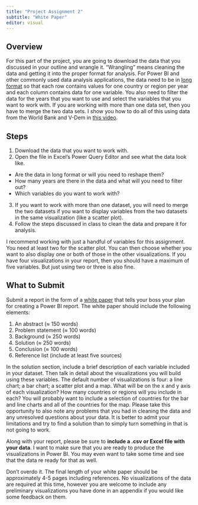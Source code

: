 ```yaml
---
title: "Project Assignment 2"
subtitle: "White Paper"
editor: visual
---
```


## Overview

For this part of the project, you are going to download the data that
you discussed in your outline and wrangle it. "Wrangling" means cleaning
the data and getting it into the proper format for analysis. For Power
BI and other commonly used data analysis applications, the data need to
be in [long
format](https://stefvanbuuren.name/fimd/sec-longandwide.html) so that
each row contains values for one country or region per year and each
column contains data for one variable. You also need to filter the data
for the years that you want to use and select the variables that you
want to work with. If you are working with more than one data set, then
you have to merge the two data sets. I show you how to do all of this
using data from the World Bank and V-Dem in [this
video](https://www.youtube.com/watch?v=yqAYuAf6zEc&t=175s).

## Steps

1.  Download the data that you want to work with.
2.  Open the file in Excel's Power Query Editor and see what the data
    look like.

-   Are the data in long format or will you need to reshape them?
-   How many years are there in the data and what will you need to
    filter out?
-   Which variables do you want to work with?

3.  If you want to work with more than one dataset, you will need to
    merge the two datasets if you want to display variables from the two
    datasets in the same visualization (like a scatter plot).
4.  Follow the steps discussed in class to clean the data and prepare it
    for analysis.

::: callout-note
I recommend working with just a handful of variables for this
assignment. You need at least two for the scatter plot. You can then
choose whether you want to also display one or both of those in the
other visualizations. If you have four visualizations in your report,
then you should have a maximum of five variables. But just using two or
three is also fine.
:::

## What to Submit

Submit a report in the form of a [white
paper](https://www.instructionalsolutions.com/blog/how-to-write-white-paper)
that tells your boss your plan for creating a Power BI report. The white
paper should include the following elements:

1.  An abstract ($\approx$ 150 words)
2.  Problem statement ($\approx$ 100 words)
3.  Background ($\approx$ 250 words)
4.  Solution ($\approx$ 250 words)
5.  Conclusion ($\approx$ 100 words)
6.  Reference list (include at least five sources)

In the solution section, include a brief description of each variable
included in your dataset. Then talk in detail about the visualizations
you will build using these variables. The default number of
visualizations is four: a line chart; a bar chart; a scatter plot and a
map. What will be on the x and y axis of each visualization? How many
countries or regions will you include in each? You will probably want to
include a selection of countries for the bar and line charts and all of
the countries for the map. Please take this opportunity to also note any
problems that you had in cleaning the data and any unresolved questions
about your data. It is better to admit your limitations and try to find
a solution than to simply turn something in that is not going to work.

Along with your report, please be sure to **include a .csv or Excel file
with your data**. I want to make sure that you are ready to produce the
visualizations in Power BI. You may even want to take some time and see
that the data re ready for that as well.

Don't overdo it. The final length of your white paper should be
approximately 4-5 pages including references. No visualizations of the
data are required at this time, however you are welcome to include any
preliminary visualizations you have done in an appendix if you would
like some feedback on them.

